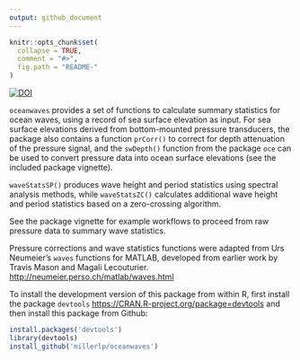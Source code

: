 ```yaml
---
output: github_document
---
```


<!-- README.md is generated from README.Rmd. Please edit that file -->

```r
knitr::opts_chunk$set(
  collapse = TRUE,
  comment = "#>",
  fig.path = "README-"
)
```


[![DOI](https://zenodo.org/badge/85914597.svg)](https://zenodo.org/badge/latestdoi/85914597)

`oceanwaves` provides a set of functions to calculate summary
statistics
for ocean waves, using a record of sea surface elevation as input. For sea surface
elevations
derived from bottom-mounted pressure transducers, the package also
contains a
function `prCorr()` to correct for depth attenuation of the pressure signal,
and the `swDepth()` function from the package `oce` can be used to convert pressure data into ocean surface elevations (see the included package vignette). 

`waveStatsSP()` produces wave height and period statistics using spectral analysis
methods, while `waveStatsZC()` calculates additional wave height and period
statistics based on a zero-crossing algorithm. 

See the package vignette for example workflows to proceed from
raw pressure data to summary wave statistics.

Pressure corrections and wave statistics functions were adapted from Urs
Neumeier's `waves` functions for MATLAB, developed from earlier work 
by Travis Mason and Magali Lecouturier.
[http://neumeier.perso.ch/matlab/waves.html](http://neumeier.perso.ch/matlab/waves.html)  

To install the development version of this package from within R, first install the package `devtools`
[https://CRAN.R-project.org/package=devtools](https://CRAN.R-project.org/package=devtools)
and then install this package from Github:

```r
install.packages('devtools')
library(devtools)
install_github('millerlp/oceanwaves')
```

